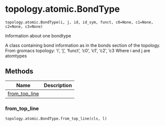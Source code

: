 # topology.atomic.BondType { #kimmdy.topology.atomic.BondType }

`topology.atomic.BondType(i, j, id, id_sym, funct, c0=None, c1=None, c2=None, c3=None)`

Information about one bondtype

A class containing bond information as in the bonds section of the topology.
From gromacs topology:
'i', 'j', 'funct', 'c0', 'c1', 'c2', 'c3
Where i and j are atomtypes

## Methods

| Name | Description |
| --- | --- |
| [from_top_line](#kimmdy.topology.atomic.BondType.from_top_line) |  |

### from_top_line { #kimmdy.topology.atomic.BondType.from_top_line }

`topology.atomic.BondType.from_top_line(cls, l)`